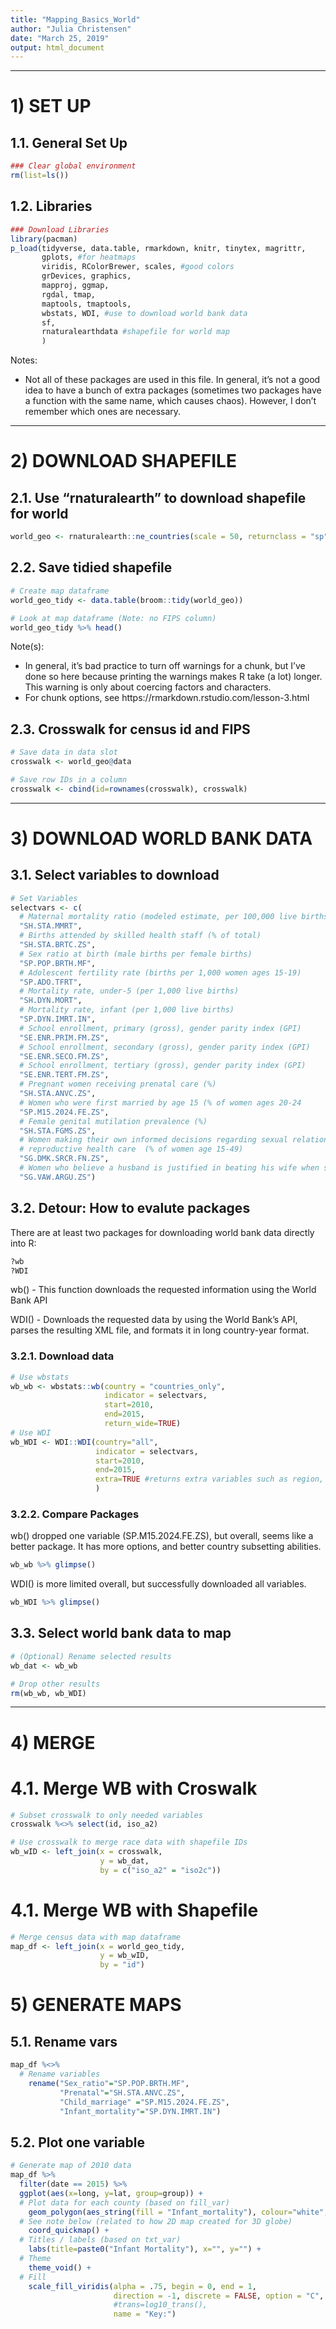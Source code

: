 ```yaml
---
title: "Mapping_Basics_World"
author: "Julia Christensen"
date: "March 25, 2019"
output: html_document
---
```



****************************************************
# 1) SET UP 

## 1.1. General Set Up
```r
### Clear global environment
rm(list=ls()) 
```

## 1.2. Libraries 
```r
### Download Libraries 
library(pacman)
p_load(tidyverse, data.table, rmarkdown, knitr, tinytex, magrittr,
       gplots, #for heatmaps
       viridis, RColorBrewer, scales, #good colors
       grDevices, graphics,
       mapproj, ggmap,
       rgdal, tmap, 
       maptools, tmaptools,
       wbstats, WDI, #use to download world bank data
       sf, 
       rnaturalearthdata #shapefile for world map
       )
```
Notes:

* Not all of these packages are used in this file. In general, it's not a good idea to have a bunch of extra packages (sometimes two packages have a function with the same name, which causes chaos). However, I don't remember which ones are necessary.


****************************************************
# 2) DOWNLOAD SHAPEFILE

## 2.1. Use "rnaturalearth" to download shapefile for world 
```r
world_geo <- rnaturalearth::ne_countries(scale = 50, returnclass = "sp")
```

## 2.2. Save tidied shapefile  
```r
# Create map dataframe
world_geo_tidy <- data.table(broom::tidy(world_geo)) 

# Look at map dataframe (Note: no FIPS column)
world_geo_tidy %>% head()
```
Note(s):

* In general, it's bad practice to turn off warnings for a chunk, but I've done so here because printing the warnings makes R take (a lot) longer. This warning is only about coercing factors and characters. 
* For chunk options, see https://rmarkdown.rstudio.com/lesson-3.html

## 2.3. Crosswalk for census id and FIPS 
```r
# Save data in data slot
crosswalk <- world_geo@data

# Save row IDs in a column 
crosswalk <- cbind(id=rownames(crosswalk), crosswalk)
```


****************************************************
# 3) DOWNLOAD WORLD BANK DATA

## 3.1. Select variables to download 
```r
# Set Variables 
selectvars <- c(
  # Maternal mortality ratio (modeled estimate, per 100,000 live births)
  "SH.STA.MMRT", 
  # Births attended by skilled health staff (% of total)
  "SH.STA.BRTC.ZS", 
  # Sex ratio at birth (male births per female births)
  "SP.POP.BRTH.MF", 
  # Adolescent fertility rate (births per 1,000 women ages 15-19)
  "SP.ADO.TFRT", 
  # Mortality rate, under-5 (per 1,000 live births)
  "SH.DYN.MORT", 
  # Mortality rate, infant (per 1,000 live births)
  "SP.DYN.IMRT.IN", 
  # School enrollment, primary (gross), gender parity index (GPI)
  "SE.ENR.PRIM.FM.ZS", 
  # School enrollment, secondary (gross), gender parity index (GPI)
  "SE.ENR.SECO.FM.ZS", 
  # School enrollment, tertiary (gross), gender parity index (GPI)
  "SE.ENR.TERT.FM.ZS", 
  # Pregnant women receiving prenatal care (%)
  "SH.STA.ANVC.ZS", 
  # Women who were first married by age 15 (% of women ages 20-24
  "SP.M15.2024.FE.ZS", 
  # Female genital mutilation prevalence (%)
  "SH.STA.FGMS.ZS", 
  # Women making their own informed decisions regarding sexual relations, contraceptive use and a
  # reproductive health care  (% of women age 15-49)
  "SG.DMK.SRCR.FN.ZS", 
  # Women who believe a husband is justified in beating his wife when she argues with him (%)
  "SG.VAW.ARGU.ZS")
```

## 3.2. Detour: How to evalute packages

There are at least two packages for downloading world bank data directly into R: 
```r
?wb
?WDI
```

wb() - This function downloads the requested information using the World Bank API

WDI() - Downloads the requested data by using the World Bank's API, parses the resulting XML file, and formats it in long country-year format.

### 3.2.1. Download data
```r
# Use wbstats
wb_wb <- wbstats::wb(country = "countries_only", 
                     indicator = selectvars, 
                     start=2010,
                     end=2015,
                     return_wide=TRUE)
# Use WDI
wb_WDI <- WDI::WDI(country="all", 
                   indicator = selectvars, 
                   start=2010,
                   end=2015,
                   extra=TRUE #returns extra variables such as region, iso3c code, and incomeLevel
                   )
```

### 3.2.2. Compare Packages

wb() dropped one variable (SP.M15.2024.FE.ZS), but overall, seems like a better package. It has more options, and better country subsetting abilities. 
```r
wb_wb %>% glimpse()
```

WDI() is more limited overall, but successfully downloaded all variables. 
```r
wb_WDI %>% glimpse()
```

## 3.3. Select world bank data to map
```r
# (Optional) Rename selected results 
wb_dat <- wb_wb

# Drop other results
rm(wb_wb, wb_WDI)
```


****************************************************
# 4) MERGE

# 4.1. Merge WB with Croswalk
```r
# Subset crosswalk to only needed variables
crosswalk %<>% select(id, iso_a2)

# Use crosswalk to merge race data with shapefile IDs
wb_wID <- left_join(x = crosswalk, 
                    y = wb_dat, 
                    by = c("iso_a2" = "iso2c"))
```

# 4.1. Merge WB with Shapefile
```r
# Merge census data with map dataframe 
map_df <- left_join(x = world_geo_tidy, 
                    y = wb_wID, 
                    by = "id")
```

# 5) GENERATE MAPS

## 5.1. Rename vars
```r
map_df %<>%
  # Rename variables 
    rename("Sex_ratio"="SP.POP.BRTH.MF",
           "Prenatal"="SH.STA.ANVC.ZS",
           "Child_marriage" ="SP.M15.2024.FE.ZS",
           "Infant_mortality"="SP.DYN.IMRT.IN") 
```

## 5.2. Plot one variable
```r
# Generate map of 2010 data 
map_df %>%
  filter(date == 2015) %>%
  ggplot(aes(x=long, y=lat, group=group)) +
  # Plot data for each county (based on fill_var)
    geom_polygon(aes_string(fill = "Infant_mortality"), colour="white", size=.1) +
  # See note below (related to how 2D map created for 3D globe)
    coord_quickmap() +
  # Titles / labels (based on txt_var)  
    labs(title=paste0("Infant Mortality"), x="", y="") +
  # Theme 
    theme_void() +
  # Fill
    scale_fill_viridis(alpha = .75, begin = 0, end = 1, 
                       direction = -1, discrete = FALSE, option = "C",
                       #trans=log10_trans(),
                       name = "Key:")  
```
